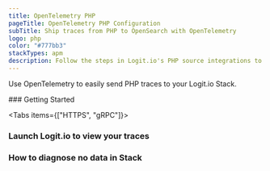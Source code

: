 ```yaml
---
title: OpenTelemetry PHP
pageTitle: OpenTelemetry PHP Configuration
subTitle: Ship traces from PHP to OpenSearch with OpenTelemetry
logo: php
color: "#777bb3"
stackTypes: apm
description: Follow the steps in Logit.io's PHP source integrations to ship traces from PHP to OpenSearch with OpenTelemetry.
---
```


Use OpenTelemetry to easily send PHP traces to your Logit.io Stack.

<Steps>
  ### Getting Started

  <Tabs items={["HTTPS", "gRPC"]}>
  
  <Tab>
    <PhpOtlpExporterSettings protocol="https" port="@opentelemetry.httpsPort" />
  </Tab>

  <Tab>
    <PhpOtlpExporterSettings protocol="grpc" port="@opentelemetry.grpcPort" />
  </Tab>

  </Tabs>

  ### Launch Logit.io to view your traces

  <LaunchStack utmMedium="apm" utmCampaign="php" source="apm_php_grpc" />

  ### How to diagnose no data in Stack

  <DiagnoseNoData />
</Steps>